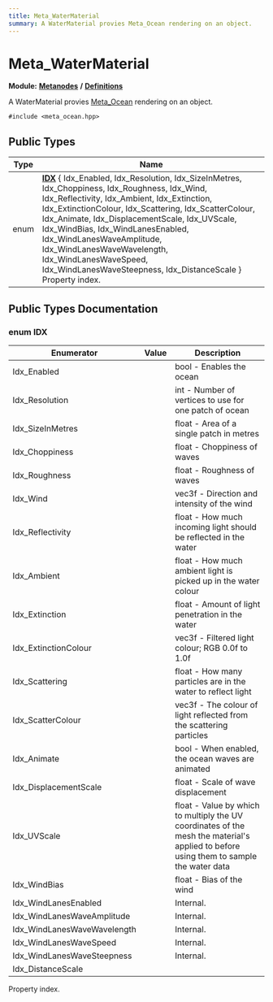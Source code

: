 ```yaml
---
title: Meta_WaterMaterial
summary: A WaterMaterial provies Meta_Ocean rendering on an object. 
---
```


# Meta_WaterMaterial

**Module:** **[Metanodes](../../modules/metanodes/index.mdx)** **/** **[Definitions](../../modules/metanodes/definitions.mdx)**

A WaterMaterial provies [Meta_Ocean](../metanodes/meta-ocean.mdx) rendering on an object. 

`#include <meta_ocean.hpp>`

## Public Types

| Type           | Name           |
| -------------- | -------------- |
| enum| **[IDX](#enum-idx)** \{ Idx_Enabled, Idx_Resolution, Idx_SizeInMetres, Idx_Choppiness, Idx_Roughness, Idx_Wind, Idx_Reflectivity, Idx_Ambient, Idx_Extinction, Idx_ExtinctionColour, Idx_Scattering, Idx_ScatterColour, Idx_Animate, Idx_DisplacementScale, Idx_UVScale, Idx_WindBias, Idx_WindLanesEnabled, Idx_WindLanesWaveAmplitude, Idx_WindLanesWaveWavelength, Idx_WindLanesWaveSpeed, Idx_WindLanesWaveSteepness, Idx_DistanceScale \}<br />Property index.  |

## Public Types Documentation

### enum IDX

| Enumerator | Value | Description |
| ---------- | ----- | ----------- |
| Idx_Enabled | | bool - Enables the ocean   |
| Idx_Resolution | | int - Number of vertices to use for one patch of ocean   |
| Idx_SizeInMetres | | float - Area of a single patch in metres   |
| Idx_Choppiness | | float - Choppiness of waves   |
| Idx_Roughness | | float - Roughness of waves   |
| Idx_Wind | | vec3f - Direction and intensity of the wind   |
| Idx_Reflectivity | | float - How much incoming light should be reflected in the water   |
| Idx_Ambient | | float - How much ambient light is picked up in the water colour   |
| Idx_Extinction | | float - Amount of light penetration in the water   |
| Idx_ExtinctionColour | | vec3f - Filtered light colour; RGB 0.0f to 1.0f   |
| Idx_Scattering | | float - How many particles are in the water to reflect light   |
| Idx_ScatterColour | | vec3f - The colour of light reflected from the scattering particles   |
| Idx_Animate | | bool - When enabled, the ocean waves are animated   |
| Idx_DisplacementScale | | float - Scale of wave displacement   |
| Idx_UVScale | | float - Value by which to multiply the UV coordinates of the mesh the material's applied to before using them to sample the water data   |
| Idx_WindBias | | float - Bias of the wind   |
| Idx_WindLanesEnabled | | Internal.   |
| Idx_WindLanesWaveAmplitude | | Internal.   |
| Idx_WindLanesWaveWavelength | | Internal.   |
| Idx_WindLanesWaveSpeed | | Internal.   |
| Idx_WindLanesWaveSteepness | | Internal.   |
| Idx_DistanceScale | |   |

Property index. 
